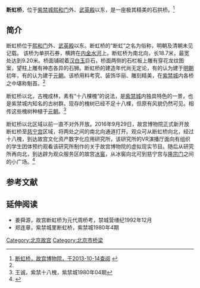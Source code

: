 '''断虹桥'''，位于[[紫禁城|紫禁城]][[熙和门|熙和门]]外、[[武英殿|武英殿]]以东，是一座极其精美的石拱桥。<ref name=dhq>[http://www.dpm.org.cn/www_oldweb/China/phoweb/BuildingPage/7/B3021.htm 断虹桥，故宫博物院，于2013-10-14查阅] {{webarchive|url=https://web.archive.org/web/20150923223836/http://www.dpm.org.cn/www_oldweb/China/phoweb/BuildingPage/7/B3021.htm |date=2015-09-23 }}</ref>

==简介==
断虹桥位于[[熙和门|熙和门]]外、[[武英殿|武英殿]]以东。断虹桥的“断虹”之名为俗称，明朝及清朝未见记载。 该桥为单拱石券，横跨在[[内金水河|内金水河]]上。断虹桥为南北向，长18.7米，最宽处达到9.20米。桥面铺砌着[[汉白玉|汉白玉]]巨石，桥面两侧的石栏板上雕有穿花龙纹图案，望柱上雕有神态各异的石狮。断虹桥的建造年代尚无定论，有的认为建于[[明朝|明朝]]初年，有的认为建于[[元朝|元朝]]。该桥用料考究、装饰华丽、雕刻精美，在[[紫禁城|紫禁城]]内各桥之中堪称魁首。<ref name=dhq/>

断虹桥以北，古槐成林，素有“十八棵槐”的说法，是[[紫禁城|紫禁城]]内独具特色的一景，也是紫禁城内知名的古树群。现存的槐树已经不足十八棵，但原有风貌仍然可见。相传这些槐树种植于[[元朝|元朝]]。<ref>王诚，紫禁十八槐，紫禁城1980年04期</ref>

断虹桥以北区域以前一直不对外开放。2016年9月29日，故宫博物院正式新开放断虹桥至[[慈宁宫|慈宁宫]]区域，将两处之间的南北向通道打开。观众可从断虹桥向北，经过十八槐，到达故宫文化资产数字化应用研究所，该研究所的VR演播厅面向有组织的学生团体预约观看该研究所制作的关于故宫博物院的虚拟现实节目。随后从研究所再向北，到达辟为观众服务区的故宫[[冰窖_(北京故宫)|冰窖]]，从冰窖向北可到慈宁宫与[[隆宗门|隆宗门]]之间的小广场。<ref>{{Cite web |url = http://www.chinanews.com/cul/2016/09-29/8019282.shtml |title = 故宫新开放区域亮相 游客可参观断虹桥等景点 |author =  |date = 2016-09-29 |publisher = 中国新闻网 |language =  |accessdate =  |quote =  |archive-date = 2019-10-01 |archive-url = https://web.archive.org/web/20191001083414/http://www.chinanews.com/cul/2016/09-29/8019282.shtml |dead-url = no }}</ref>

==参考文献==
{{reflist}}

==延伸阅读==
*姜舜源，故宫断虹桥为元代周桥考，禁城营缮纪1992年12月
*郑连章，紫禁城里断虹桥，紫禁城1980年4期

{{Geographic Location
|西北 = [[武英殿|武英殿]]
|北 = 十八棵槐
|東北 = [[弘义阁|弘义阁]]
|西 = [[武英殿|武英殿]]、内金水河
|中央 = <BIG>'''断虹桥'''</BIG>
|東 = 内金水河
|西南 = 
|南 =
|東南 =[[熙和门|熙和门]]
}}

[[Category:北京故宫|Category:北京故宫]]
[[Category:北京市桥梁|Category:北京市桥梁]]